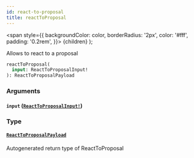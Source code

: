 ```yaml
---
id: react-to-proposal
title: reactToProposal
---
```


<span
style={{
      backgroundColor: color,
      borderRadius: '2px',
      color: '#fff',
      padding: '0.2rem',
    }}>
{children}
</span>
);

Allows to react to a proposal

```graphql
reactToProposal(
  input: ReactToProposalInput!
): ReactToProposalPayload

```

### Arguments

#### `input` ([`ReactToProposalInput!`](/docs/api/inputs/react-to-proposal-input))

### Type

#### [`ReactToProposalPayload`](/docs/api/objects/react-to-proposal-payload)

Autogenerated return type of ReactToProposal
